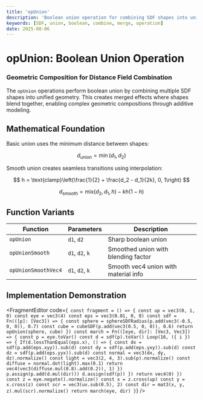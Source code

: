 ```yaml
---
title: 'opUnion'
description: 'Boolean union operation for combining SDF shapes into unified geometry'
keywords: [SDF, union, boolean, combine, merge, operation]
date: 2025-08-06
---
```



# opUnion: Boolean Union Operation

### Geometric Composition for Distance Field Combination

The `opUnion` operations perform boolean union by combining multiple SDF shapes into unified geometry. This creates merged effects where shapes blend together, enabling complex geometric compositions through additive modeling.

## Mathematical Foundation

Basic union uses the minimum distance between shapes:

$$
d_{\text{union}} = \min(d_1, d_2)
$$

Smooth union creates seamless transitions using interpolation:

$$
h = \text{clamp}\left(\frac{1}{2} + \frac{d_2 - d_1}{2k}, 0, 1\right)
$$

$$
d_{\text{smooth}} = \text{mix}(d_2, d_1, h) - kh(1-h)
$$

## Function Variants

| Function            | Parameters      | Description                          |
| ------------------- | --------------- | ------------------------------------ |
| `opUnion`           | `d1`, `d2`      | Sharp boolean union                  |
| `opUnionSmooth`     | `d1`, `d2`, `k` | Smoothed union with blending factor  |
| `opUnionSmoothVec4` | `d1`, `d2`, `k` | Smooth vec4 union with material info |

## Implementation Demonstration

<FragmentEditor
        code={`
const fragment = () => {
        const up = vec3(0, 1, 0)
        const eye = vec3(4)
        const eps = vec3(0.01, 0, 0)
        const sdf = Fn(([p]: [Vec3]) => {
                const sphere = sphereSDFRadius(p.add(vec3(-0.5, 0, 0)), 0.7)
                const cube = cubeSDF(p.add(vec3(0.5, 0, 0)), 0.6)
                return opUnion(sphere, cube)
        })
        const march = Fn(([eye, dir]: [Vec3, Vec3]) => {
                const p = eye.toVar()
                const d = sdf(p).toVar()
                Loop(16, ({ i }) => {
                        If(d.lessThanEqual(eps.x), () => {
                                const dx = sdf(p.add(eps.xyy)).sub(d)
                                const dy = sdf(p.add(eps.yxy)).sub(d)
                                const dz = sdf(p.add(eps.yyx)).sub(d)
                                const normal = vec3(dx, dy, dz).normalize()
                                const light = vec3(2, 4, 3).sub(p).normalize()
                                const diffuse = normal.dot(light).max(0.1)
                                return vec4(vec3(diffuse.mul(0.8).add(0.2)), 1)
                        })
                        p.assign(p.add(d.mul(dir)))
                        d.assign(sdf(p))
                })
                return vec4(0)
        })
        const z = eye.negate().normalize()
        const x = z.cross(up)
        const y = x.cross(z)
        const scr = vec3(uv.sub(0.5), 2)
        const dir = mat3(x, y, z).mul(scr).normalize()
        return march(eye, dir)
}`}
/>
